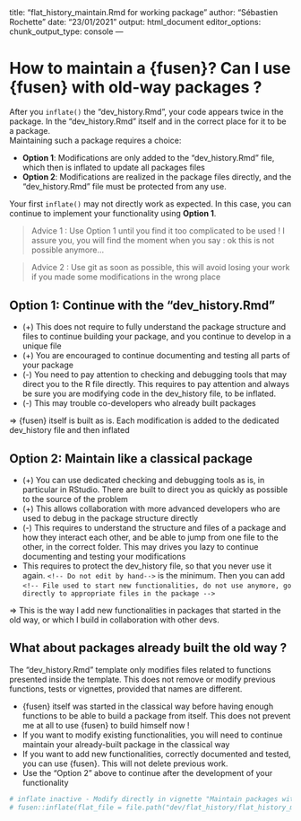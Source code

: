 <!-- # WARNING - flat file now deprecated. do not edit by hand, do not inflate -->
---
title: "flat_history_maintain.Rmd for working package"
author: "Sébastien Rochette"
date: "23/01/2021"
output: html_document
editor_options: 
  chunk_output_type: console
---

# How to maintain a {fusen}? Can I use {fusen} with old-way packages ?

After you `inflate()` the "dev_history.Rmd", your code appears twice in the package. In the "dev_history.Rmd" itself and in the correct place for it to be a package.  
Maintaining such a package requires a choice:  

- **Option 1**: Modifications are only added to the "dev_history.Rmd" file, which then is inflated to update all packages files
- **Option 2**: Modifications are realized in the package files directly, and the "dev_history.Rmd" file must be protected from any use.

Your first `inflate()` may not directly work as expected. In this case, you can continue to implement your functionality using **Option 1**. 

> Advice 1 : Use Option 1 until you find it too complicated to be used ! I assure you, you will find the moment when you say : ok this is not possible anymore...

> Advice 2 : Use git as soon as possible, this will avoid losing your work if you made some modifications in the wrong place

## Option 1: Continue with the "dev_history.Rmd"

- (+) This does not require to fully understand the package structure and files to continue building your package, and you continue to develop in a unique file
- (+) You are encouraged to continue documenting and testing all parts of your package
- (-) You need to pay attention to checking and debugging tools that may direct you to the R file directly. This requires to pay attention and always be sure you are modifying code in the dev_history file, to be inflated.
- (-) This may trouble co-developers who already built packages


=> {fusen} itself is built as is. Each modification is added to the dedicated dev_history file and then inflated


## Option 2: Maintain like a classical package

- (+) You can use dedicated checking and debugging tools as is, in particular in RStudio. There are built to direct you as quickly as possible to the source of the problem
- (+) This allows collaboration with more advanced developers who are used to debug in the package structure directly
- (-) This requires to understand the structure and files of a package and how they interact each other, and be able to jump from one file to the other, in the correct folder. This may drives you lazy to continue documenting and testing your modifications
- This requires to protect the dev_history file, so that you never use it again. `<!-- Do not edit by hand-->` is the minimum. Then you can add `<!-- File used to start new functionalities, do not use anymore, go directly to appropriate files in the package -->`


=> This is the way I add new functionalities in packages that started in the old way, or which I build in collaboration with other devs. 
 

## What about packages already built the old way ?

The "dev_history.Rmd" template only modifies files related to functions presented inside the template. 
This does not remove or modify previous functions, tests or vignettes, provided that names are different.

- {fusen} itself was started in the classical way before having enough functions to be able to build a package from itself. This does not prevent me at all to use {fusen} to build himself now ! 
- If you want to modify existing functionalities, you will need to continue maintain your already-built package in the classical way
- If you want to add new functionalities, correctly documented and tested, you can use {fusen}. This will not delete previous work. 
- Use the "Option 2" above to continue after the development of your functionality



```r
# inflate inactive - Modify directly in vignette "Maintain packages with {fusen}"
# fusen::inflate(flat_file = file.path("dev/flat_history/flat_history_maintain.Rmd"), vignette_name = "Maintain packages with {fusen}", check = FALSE)
```
